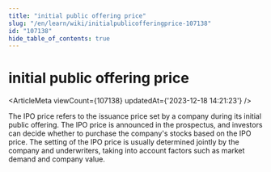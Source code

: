 ```yaml
---
title: "initial public offering price"
slug: "/en/learn/wiki/initialpublicofferingprice-107138"
id: "107138"
hide_table_of_contents: true
---
```



<Breadcrumbs current="initial public offering price" />

# initial public offering price

<ArticleMeta viewCount={107138} updatedAt={'2023-12-18 14:21:23'} />
<div className='border-solid border-b border-t-0 my-4 border-[var(--ifm-color-gray-300)]' />

The IPO price refers to the issuance price set by a company during its initial public offering. The IPO price is announced in the prospectus, and investors can decide whether to purchase the company's stocks based on the IPO price. The setting of the IPO price is usually determined jointly by the company and underwriters, taking into account factors such as market demand and company value.
